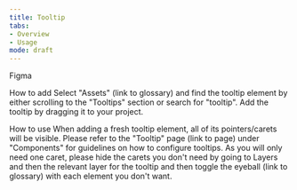 ```yaml
---
title: Tooltip 
tabs: 
- Overview
- Usage
mode: draft
---
```


Figma

How to add
Select "Assets" (link to glossary) and find the tooltip element by either scrolling to the "Tooltips" section or search for "tooltip".  Add the tooltip by dragging it to your project.

How to use
When adding a fresh tooltip element, all of its pointers/carets will be visible. Please refer to the "Tooltip" page (link to page) under "Components" for guidelines on how to configure tooltips. As you will only need one caret, please hide the carets you don't need by going to Layers and then the relevant layer for the tooltip and then toggle the eyeball (link to glossary) with each element you don't want.
